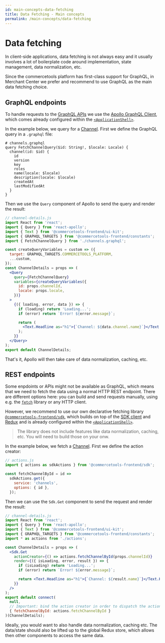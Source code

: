 ```yaml
---
id: main-concepts-data-fetching
title: Data Fetching - Main concepts
permalink: /main-concepts/data-fetching
---
```


# Data fetching

In client-side applications, data fetching is not always easy and it usually involves a lot of boilerplate code around implementation, state management, data normalization, etc.

Since the commercetools platform has first-class support for GraphQL, in Merchant Center we prefer and recommend to use GraphQL as the main data fetching choice.

## GraphQL endpoints

To handle requests to the [GraphQL APIs](./graphql) we use the [Apollo GraphQL Client](https://www.apollographql.com/docs/react/), which comes already configured within the [`<ApplicationShell>`](./application-shell).

In the example below, we query for a [Channel](https://docs.commercetools.com/http-api-projects-channels).
First we define the GraphQL query in a `.graphql` file:

```
# channels.graphql
query FetchChannelQuery($id: String!, $locale: Locale) {
  channel(id: $id) {
    id
    version
    key
    roles
    name(locale: $locale)
    description(locale: $locale)
    createdAt
    lastModifiedAt
  }
}
```

Then we use the `Query` component of Apollo to send the query and render the result:

```jsx
// channel-details.js
import React from 'react';
import { Query } from 'react-apollo';
import { Text } from '@commercetools-frontend/ui-kit';
import { GRAPHQL_TARGETS } from '@commercetools-frontend/constants';
import { FetchChannelQuery } from './channels.graphql';

const createQueryVariables = custom => ({
  target: GRAPHQL_TARGETS.COMMERCETOOLS_PLATFORM,
  ...custom,
});
const ChannelDetails = props => (
  <Query
    query={FetchChannelQuery}
    variables={createQueryVariables({
      id: props.channelId,
      locale: props.locale,
    })}
  >
    {({ loading, error, data }) => {
      if (loading) return 'Loading...';
      if (error) return `Error! ${error.message}`;

      return (
        <Text.Headline as="h1">{`Channel: ${data.channel.name}`}</Text.Headline>
      );
    }}
  </Query>
);
export default ChannelDetails;
```

That's it, Apollo will then take care of data normalization, caching, etc.

## REST endpoints

Some enpdoints or APIs might not be available as GraphQL, which means that we need to fetch the data using a normal HTTP REST endpoint.
There are different options here: you can build and send requests manually, using e.g. the [`fetch`](https://github.github.io/fetch/) library or any HTTP client.

However, we recommend to use our own declarative fetching library [`@commercetools-frontend/sdk`](https://www.npmjs.com/package/@commercetools-frontend/sdk), which builds on top of the [SDK client](https://commercetools.github.io/nodejs/sdk/api/sdkClient.html) and [Redux](https://redux.js.org/) and is already configured within the [`<ApplicationShell>`](./application-shell).

> The library does not include features like data normalization, caching, etc. You will need to build those on your onw.

In the example below, we fetch a [Channel](https://docs.commercetools.com/http-api-projects-channels).
First we define the action creator:

```js
// actions.js
import { actions as sdkActions } from '@commercetools-frontend/sdk';

const fetchChannelById = id =>
  sdkActions.get({
    service: 'channels',
    options: { id },
  });
```

Then we can use the `Sdk.Get` component to send the request and render the result:

```jsx
// channel-details.js
import React from 'react';
import { Query } from 'react-apollo';
import { Text } from '@commercetools-frontend/ui-kit';
import { GRAPHQL_TARGETS } from '@commercetools-frontend/constants';
import * as actions from './actions';

const ChannelDetails = props => (
  <Sdk.Get
    actionCreator={() => actions.fetchChannelById(props.channelId)}
    render={({ isLoading, error, result }) => {
      if (isLoading) return 'Loading...';
      if (error) return `Error! ${error.message}`;

      return <Text.Headline as="h1">{`Channel: ${result.name}`}</Text.Headline>;
    }}
  />
);
export default connect(
  null,
  // Important: bind the action creator in order to dispatch the action
  { fetchChannelById: actions.fetchChannelById }
)(ChannelDetails);
```

Ideally, you would want to also handle data normalization, caching etc. The data/state should also be lifted up to the global Redux store, which allows then other components to access the same data.
